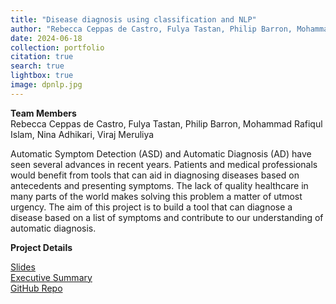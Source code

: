 ```yaml
---
title: "Disease diagnosis using classification and NLP"
author: "Rebecca Ceppas de Castro, Fulya Tastan, Philip Barron, Mohammad Rafiqul Islam, Nina Adhikari, Viraj Meruliya "
date: 2024-06-18
collection: portfolio
citation: true
search: true
lightbox: true
image: dpnlp.jpg
---  
```


<script async src="https://pagead2.googlesyndication.com/pagead/js/adsbygoogle.js?client=ca-pub-6878992848042528"
     crossorigin="anonymous"></script>  

**Team Members**  
Rebecca Ceppas de Castro, Fulya Tastan, Philip Barron, Mohammad Rafiqul Islam, Nina Adhikari, Viraj Meruliya  

Automatic Symptom Detection (ASD) and Automatic Diagnosis (AD) have seen several advances in recent years. Patients and medical professionals would benefit from tools that can aid in diagnosing diseases based on antecedents and presenting symptoms. The lack of quality healthcare in many parts of the world makes solving this problem a matter of utmost urgency. The aim of this project is to build a tool that can diagnose a disease based on a list of symptoms and contribute to our understanding of automatic diagnosis.  

**Project Details**  

<a href="https://www.erdosinstitute.org/_files/ugd/161362_010d1152780f45b6b684df1fee5c4d8c.pdf" target="_blank">Slides</a>  
<a href="https://www.erdosinstitute.org/_files/ugd/161362_7030bf123ec149a4876e5b65e2c09a00.pdf" target="_blank">Executive Summary</a>  
<a href="https://github.com/nina-adhikari/disease_prediction" target="_blank">GitHub Repo</a>  